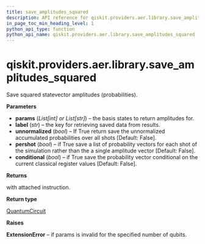 ```yaml
---
title: save_amplitudes_squared
description: API reference for qiskit.providers.aer.library.save_amplitudes_squared
in_page_toc_min_heading_level: 1
python_api_type: function
python_api_name: qiskit.providers.aer.library.save_amplitudes_squared
---
```


<span id="qiskit-providers-aer-library-save-amplitudes-squared" />

# qiskit.providers.aer.library.save\_amplitudes\_squared

<Function id="qiskit.providers.aer.library.save_amplitudes_squared" isDedicatedPage={true} github="https://github.com/qiskit/qiskit-aer/tree/stable/0.8/qiskit/providers/aer/library/save_instructions/save_amplitudes.py" signature="save_amplitudes_squared(self, params, label='amplitudes_squared', unnormalized=False, pershot=False, conditional=False)">
  Save squared statevector amplitudes (probabilities).

  **Parameters**

  *   **params** (*List\[int] or List\[str]*) – the basis states to return amplitudes for.
  *   **label** (*str*) – the key for retrieving saved data from results.
  *   **unnormalized** (*bool*) – If True return save the unnormalized accumulated probabilities over all shots \[Default: False].
  *   **pershot** (*bool*) – if True save a list of probability vectors for each shot of the simulation rather than the a single amplitude vector \[Default: False].
  *   **conditional** (*bool*) – if True save the probability vector conditional on the current classical register values \[Default: False].

  **Returns**

  with attached instruction.

  **Return type**

  [QuantumCircuit](qiskit.circuit.QuantumCircuit "qiskit.circuit.QuantumCircuit")

  **Raises**

  **ExtensionError** – if params is invalid for the specified number of qubits.
</Function>


